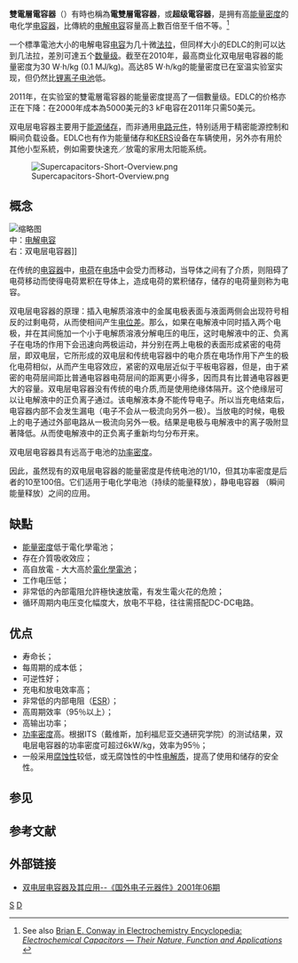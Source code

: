 {{多個問題|
{{expand|time=2009-07-30T05:46:44+00:00}}
{{refimprove|time=2015-08-25}}
}}
'''雙電層電容器'''（{{lang-en|Electrostatic double-layer capacitor}}）有時也稱為'''電雙層電容器'''，或'''超级電容器'''，是拥有高[[能量密度|能量密度]]的电化学[[电容器|电容器]]，比傳統的[[电解电容|电解电容]]容量高上數百倍至千倍不等。<ref name="conway1">{{Literatur|Autor=B. E. Conway|Titel=Electrochemical Supercapacitors: Scientific Fundamentals and Technological Applications|Verlag=Springer|Ort=Berlin|ISBN=0306457369|Jahr=1999|Seiten=1–8|Online={{Google books|8yvzlr9TqI0C|page=1|plainurl=yes}}}} See also [http://electrochem.cwru.edu/encycl/art-c03-elchem-cap.htm Brian E. Conway in Electrochemistry Encyclopedia: ''Electrochemical Capacitors — Their Nature, Function and Applications''] {{Wayback|url=http://electrochem.cwru.edu/encycl/art-c03-elchem-cap.htm |date=20120813020215 }}</ref>

一个標準電池大小的电解电容[[电容|电容]]为几十微[[法拉|法拉]]，但同样大小的EDLC的則可以达到几法拉，差別可達五个[[数量级|数量级]]。截至在2010年，最高商业化双电层电容器的能量密度为30 W⋅h/kg (0.1 MJ/kg)。高达85 W⋅h/kg的能量密度已在室温实验室实现，但仍然比[[锂离子电池|锂离子电池]]低。

2011年，在实验室的雙電層電容器的能量密度提高了一個數量级。EDLC的价格亦正在下降：在2000年成本為5000美元的3 kF电容在2011年只需50美元。

双电层电容器主要用于[[能源储存|能源储存]]，而非通用[[电路元件|电路元件]]，特别适用于精密能源控制和瞬间负载设备。EDLC也有作为能量储存和[[KERS|KERS]]设备在车辆使用，另外亦有用於其他小型系統，例如需要快速充／放電的家用太阳能系统。

[[File:Supercapacitors-Short-Overview.png|thumb]]

== 概念 ==

[[File:Supercapacitor_diagram.svg|缩略图]]<br>中：[[电解电容|电解电容]]<br>右：双电层电容器]]

在传统的[[电容器|电容器]]中，[[電荷|电荷]]在[[電場|电场]]中会受力而移动，当导体之间有了介质，则阻碍了电荷移动而使得电荷累积在导体上，造成电荷的累积储存，储存的电荷量则称为电容。

双电层电容器的原理：插入电解质溶液中的金属电极表面与液面两侧会出现符号相反的过剩电荷，从而使相间产生[[電壓|电位差]]。那么，如果在电解液中同时插入两个电极，并在其间施加一个小于电解质溶液分解电压的电压，这时电解液中的正、负离子在电场的作用下会迅速向两极运动，并分别在两上电极的表面形成紧密的电荷层，即双电层，它所形成的双电层和传统电容器中的电介质在电场作用下产生的极化电荷相似，从而产生电容效应，紧密的双电层近似于平板电容器，但是，由于紧密的电荷层间距比普通电容器电荷层间的距离更小得多，因而具有比普通电容器更大的容量。双电层电容器没有传统的电介质,而是使用绝缘体隔开。这个绝缘层可以让电解液中的正负离子通过。该电解液本身不能传导电子。所以当充电结束后，电容器内部不会发生漏电（电子不会从一极流向另外一极）。当放电的时候，电极上的电子通过外部电路从一极流向另外一极。结果是电极与电解液中的离子吸附显著降低。从而使电解液中的正负离子重新均匀分布开来。

双电层电容器具有远高于电池的[[功率密度|功率密度]]。

因此，虽然现有的双电层电容器的能量密度是传统电池的1/10，但其功率密度是后者的10至100倍。它们适用于电化学电池（持续的能量释放），静电电容器 （瞬间能量释放）之间的应用。

== 缺點 ==

* [[能量密度|能量密度]]低于電化學電池；
* 存在介質吸收效应；
* 高自放電 - 大大高於[[电池|電化學電池]]；
* 工作电压低；
* 非常低的內部電阻允許極快速放電，有发生電火花的危險；
* 循环周期内电压变化幅度大，放电不平稳，往往需搭配DC-DC电路。

== 优点 ==
* 寿命长；
* 每周期的成本低；
* 可逆性好；
* 充电和放电效率高；
* 非常低的内部电阻（[[等效串联电阻|ESR]]）；
* 高周期效率（95％以上）；
* 高输出功率；
* [[功率密度|功率密度]]高。根据ITS（戴维斯，加利福尼亚交通研究学院）的测试结果，双电层电容器的功率密度可超过6kW/kg，效率为95％；
* 一般采用[[腐蝕性|腐蚀性]]较低，或无腐蚀性的中性[[电解质|电解质]]，提高了使用和储存的安全性。  
== 参见 ==
{{Portal box|电子学}}
{{columns-list|2|
* [[电动车电池|电动车电池]]
* [[电容器#种类|电容器]]
* {{tsl|en|Nanoflower|纳米花}}
* [[飞轮能量储存|飞轮能量储存]]
* [[新興技術列表|新興技術列表]]
* {{tsl|en|Lithium ion capacitor|锂离子电容器}}
* {{tsl|en|Self-powered equipment|自充电设备}}
* [[動力燈|動力燈]]
* {{tsl|en|Conjugated microporous polymer|共轭微孔聚合物}}

}}

== 参考文献 ==
{{reflist}}

== 外部链接 ==
* [http://emuch.net/journal/article.php?id=CJFDTotal-GWDZ200106002 双电层电容器及其应用--《国外电子元器件》2001年06期]{{Dead link|date=2019年10月 |bot=InternetArchiveBot |fix-attempted=yes }}

{{供電}}
[[Category:電容器|S]]
[[Category:電子元件|D]]